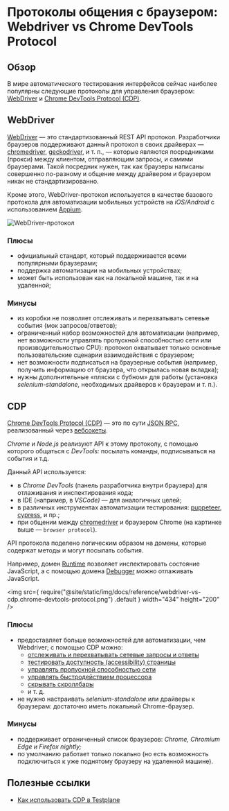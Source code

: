 # Протоколы общения с браузером: Webdriver vs Chrome DevTools Protocol

## Обзор

В мире автоматического тестирования интерфейсов сейчас наиболее популярны следующие протоколы для управления браузером: [WebDriver][webdriver] и [Chrome DevTools Protocol (CDP)][cdp].

## WebDriver

[WebDriver][webdriver] — это стандартизованный REST API протокол. Разработчики браузеров поддерживают данный протокол в своих драйверах — [chromedriver][chromedriver], [geckodriver][geckodriver], и т. п., — которые являются посредниками (прокси) между клиентом, отправляющим запросы, и самими браузерами. Такой посредник нужен, так как браузеры написаны совершенно по-разному и общение между драйвером и браузером никак не стандартизированно.

Кроме этого, WebDriver-протокол используется в качестве базового протокола для автоматизации мобильных устройств на _iOS/Android_ с использованием [Appium][appium].

![WebDriver-протокол](/img/docs/reference/webdriver-vs-cdp.webdriver-protocol.png)

### Плюсы

-   официальный стандарт, который поддерживается всеми популярными браузерами;
-   поддержка автоматизации на мобильных устройствах;
-   может быть использован как на локальной машине, так и на удаленной;

### Минусы

-   из коробки не позволяет отслеживать и перехватывать сетевые события (мок запросов/ответов);
-   ограниченный набор возможностей для автоматизации (например, нет возможности управлять пропускной способностью сети или производительностью CPU): протокол охватывает только основные пользовательские сценарии взаимодействия с браузером;
-   нет возможности подписаться на браузерные события (например, получить информацию от браузера, что открылась новая вкладка);
-   нужны дополнительные «пляски с бубном» для работы (установка _selenium-standalone,_ необходимых драйверов к браузерам и т. п.).

## CDP

[Chrome DevTools Protocol (CDP)][cdp] — это по сути [JSON RPC][json-rpc], реализованный через [вебсокеты][websockets].

_Chrome_ и _Node.js_ реализуют API к этому протоколу, с помощью которого общаться с _DevTools:_ посылать команды, подписываться на события и т.д.

Данный API используется:

-   в _Chrome DevTools_ (панель разработчика внутри браузера) для отлаживания и инспектирования кода;
-   в IDE (например, в _VSCode)_ — для аналогичных целей;
-   в различных инструментах автоматизации тестирования: [puppeteer][puppeteer], [cypress][cypress], и пр.;
-   при общении между [chromedriver][chromedriver] и браузером Chrome (на картинке выше — `browser protocol`).

API протокола поделено логическим образом на домены, которые содержат методы и могут посылать события.

Например, домен [Runtime][cdp-runtime] позволяет инспектировать состояние JavaScript, а с помощью домена [Debugger][debugger] можно отлаживать JavaScript.

<img
    src={
        require("@site/static/img/docs/reference/webdriver-vs-cdp.chrome-devtools-protocol.png")
            .default
    }
    width="434"
    height="200"
/>

### Плюсы

-   предоставляет больше возможностей для автоматизации, чем Webdriver; с помощью CDP можно:
    -   [отслеживать и перехватывать сетевые запросы и ответы][how-to-intercept-requests-and-responses]
    -   [тестировать доступность (accessibility) страницы][how-to-check-accessibility]
    -   [управлять пропускной способностью сети][how-to-manage-network-bandwidth]
    -   [управлять быстродействием процессора][how-to-manage-cpu-performance]
    -   [скрывать скроллбары][how-to-hide-scrollbars-by-cdp]
    -   и т. д.
-   не нужно настраивать _selenium-standalone_ или драйверы к браузерам: достаточно иметь локальный Chrome-браузер.

### Минусы

-   поддерживает ограниченный список браузеров: _Chrome, Chromium Edge и Firefox nightly;_
-   по умолчанию работает только локально (но есть возможность подключиться к уже поднятому браузеру на удаленной машине).

## Полезные ссылки

-   [Как использовать CDP в Testplane][how-to-use-cdp]

[webdriver]: https://www.w3.org/TR/webdriver/
[cdp]: https://chromedevtools.github.io/devtools-protocol/
[chromedriver]: https://chromedriver.chromium.org/
[geckodriver]: https://github.com/mozilla/geckodriver
[appium]: https://appium.io/
[json-rpc]: https://ru.wikipedia.org/wiki/JSON-RPC
[websockets]: https://learn.javascript.ru/websocket
[puppeteer]: https://pptr.dev/
[cypress]: https://cypress.io
[cdp-runtime]: https://chromedevtools.github.io/devtools-protocol/tot/Runtime/
[debugger]: https://chromedevtools.github.io/devtools-protocol/tot/Debugger/
[how-to-intercept-requests-and-responses]: ../guides/how-to-intercept-requests-and-responses
[how-to-check-accessibility]: ../guides/how-to-check-accessibility
[how-to-manage-network-bandwidth]: ../guides/how-to-manage-network-bandwidth
[how-to-manage-cpu-performance]: ../guides/how-to-manage-cpu-performance
[how-to-hide-scrollbars-by-cdp]: ../guides/how-to-hide-scrollbars-by-cdp
[how-to-use-cdp]: ../guides/how-to-use-cdp
